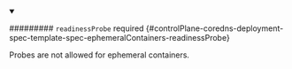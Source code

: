 


<details className="config-field" data-expandable="true" open>
<summary>

######### `readinessProbe` <span className="config-field-required" data-required="false">required</span> <span className="config-field-type"></span> <span className="config-field-default"></span> <span className="config-field-enum"></span> {#controlPlane-coredns-deployment-spec-template-spec-ephemeralContainers-readinessProbe}

Probes are not allowed for ephemeral containers.

</summary>

<PartialReadinessprobereference />


</details>
